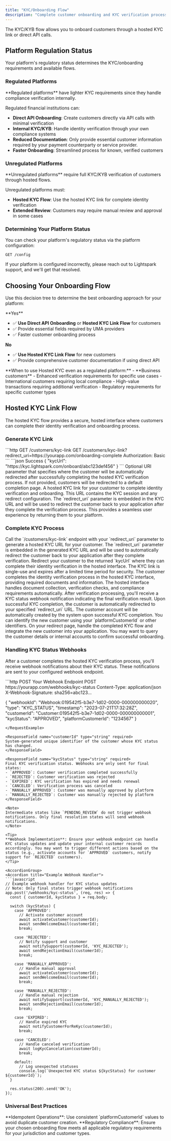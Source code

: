 ```yaml
---
title: "KYC/Onboarding Flow"
description: "Complete customer onboarding and KYC verification process"
---
```


<Info>
The KYC/KYB flow allows you to onboard customers through a hosted KYC link or direct API calls.
</Info>

## Platform Regulation Status

Your platform's regulatory status determines the KYC/onboarding requirements and available flows.

### Regulated Platforms

<Check>
**Regulated platforms** have lighter KYC requirements since they handle compliance verification internally.
</Check>

Regulated financial institutions can:

- **Direct API Onboarding**: Create customers directly via API calls with minimal verification
- **Internal KYC/KYB**: Handle identity verification through your own compliance systems
- **Reduced Documentation**: Only provide essential customer information required by your payment counterparty or service provider.
- **Faster Onboarding**: Streamlined process for known, verified customers

### Unregulated Platforms

<Warning>
**Unregulated platforms** require full KYC/KYB verification of customers through hosted flows.
</Warning>

Unregulated platforms must:

- **Hosted KYC Flow**: Use the hosted KYC link for complete identity verification
- **Extended Review**: Customers may require manual review and approval in some cases

### Determining Your Platform Status

You can check your platform's regulatory status via the platform configuration:

```http
GET /config
```

<Tip>
If your platform is configured incorrectly, please reach out to Lightspark support, and we'll get that resolved.
</Tip>

## Choosing Your Onboarding Flow

Use this decision tree to determine the best onboarding approach for your platform:

<AccordionGroup>
<Accordion title="Are you a regulated financial institution?">
**Yes**

- ✅ **Use Direct API Onboarding** or **Hosted KYC Link Flow** for customers
- ✅ Provide essential fields required by UMA providers
- ✅ Faster customer onboarding process

**No**

- ✅ **Use Hosted KYC Link Flow** for new customers
- ✅ Provide comprehensive customer documentation if using direct API
</Accordion>

<Accordion title="Additional Considerations">
**When to use Hosted KYC even as a regulated platform:**
- **Business customers**
- Enhanced verification requirements for specific use cases
- International customers requiring local compliance
- High-value transactions requiring additional verification
- Regulatory requirements for specific customer types
</Accordion>
</AccordionGroup>

## Hosted KYC Link Flow

The hosted KYC flow provides a secure, hosted interface where customers can complete their identity verification and onboarding process.

### Generate KYC Link

<RequestExample>
```http GET /customers/kyc-link
GET /customers/kyc-link?redirect_uri=https://yourapp.com/onboarding-complete
Authorization: Basic <base64-encoded-credentials>
```
</RequestExample>

<ResponseExample>
```json Success
{
  "kycUrl": "https://kyc.lightspark.com/onboard/abc123def456"
}
```
</ResponseExample>

<ParamField query="redirect_uri" type="string">
Optional URI parameter that specifies where the customer will be automatically redirected after successfully completing the hosted KYC verification process. If not provided, customers will be redirected to a default completion page.
</ParamField>

<ResponseField name="kycUrl" type="string" required>
A hosted KYC link for your customer to complete identity verification and onboarding. This URL contains the KYC session and any redirect configuration.
</ResponseField>

<Note>
The `redirect_uri` parameter is embedded in the KYC URL and will be used to redirect the customer back to your application after they complete the verification process. This provides a seamless user experience by returning them to your platform.
</Note>

### Complete KYC Process

<Steps>
<Step title="Generate KYC Link">
  Call the `/customers/kyc-link` endpoint with your `redirect_uri` parameter to generate a hosted KYC URL for your customer.
  
  <Note>
  The `redirect_uri` parameter is embedded in the generated KYC URL and will be used to automatically redirect the customer back to your application after they complete verification.
  </Note>
</Step>

<Step title="Redirect Customer">
  Redirect your customer to the returned `kycUrl` where they can complete their identity verification in the hosted interface.
  
  <Warning>
  The KYC link is single-use and expires after a limited time period for security.
  </Warning>
</Step>

<Step title="Customer Completes Verification">
  The customer completes the identity verification process in the hosted KYC interface, providing required documents and information.
  
  <Info>
  The hosted interface handles document collection, verification checks, and compliance requirements automatically.
  </Info>
  
  <Note>
  After verification processing, you'll receive a KYC status webhook notification indicating the final verification result.
  </Note>
</Step>

<Step title="Automatic Redirect">
  Upon successful KYC completion, the customer is automatically redirected to your specified `redirect_uri` URL.
  
  <Check>
  The customer account will be automatically created by the system upon successful KYC completion. You can identify the new customer using your `platformCustomerId` or other identifiers.
  </Check>
</Step>

<Step title="Handle Completion">
  On your redirect page, handle the completed KYC flow and integrate the new customer into your application.
  
  <Tip>
  You may want to query the customer details or internal accounts to confirm successful onboarding.
  </Tip>
</Step>
</Steps>

### Handling KYC Status Webhooks

After a customer completes the hosted KYC verification process, you'll receive webhook notifications about their KYC status. These notifications are sent to your configured webhook endpoint.

<RequestExample>
```http POST Your Webhook Endpoint
POST https://yourapp.com/webhooks/kyc-status
Content-Type: application/json
X-Webhook-Signature: sha256=abc123...

{
  "webhookId": "Webhook:019542f5-b3e7-1d02-0000-000000000020",
  "type": "KYC_STATUS",
  "timestamp": "2023-07-21T17:32:28Z",
  "customerId": "Customer:019542f5-b3e7-1d02-0000-000000000001",
  "kycStatus": "APPROVED",
  "platformCustomerId": "1234567"
}
```
</RequestExample>

<ResponseField name="customerId" type="string" required>
System-generated unique identifier of the customer whose KYC status has changed.
</ResponseField>

<ResponseField name="kycStatus" type="string" required>
Final KYC verification status. Webhooks are only sent for final states:
- `APPROVED`: Customer verification completed successfully
- `REJECTED`: Customer verification was rejected
- `EXPIRED`: KYC verification has expired and needs renewal
- `CANCELED`: Verification process was canceled
- `MANUALLY_APPROVED`: Customer was manually approved by platform
- `MANUALLY_REJECTED`: Customer was manually rejected by platform
</ResponseField>

<Note>
Intermediate states like `PENDING_REVIEW` do not trigger webhook notifications. Only final resolution states will send webhook notifications.
</Note>

<Tip>
**Webhook Implementation**: Ensure your webhook endpoint can handle KYC status updates and update your internal customer records accordingly. You may want to trigger different actions based on the status (e.g., activate accounts for `APPROVED` customers, notify support for `REJECTED` customers).
</Tip>

<AccordionGroup>
<Accordion title="Example Webhook Handler">
```javascript
// Example webhook handler for KYC status updates
// Note: Only final states trigger webhook notifications
app.post('/webhooks/kyc-status', (req, res) => {
  const { customerId, kycStatus } = req.body;
  
  switch (kycStatus) {
    case 'APPROVED':
      // Activate customer account
      await activateCustomer(customerId);
      await sendWelcomeEmail(customerId);
      break;
      
    case 'REJECTED':
      // Notify support and customer
      await notifySupport(customerId, 'KYC_REJECTED');
      await sendRejectionEmail(customerId);
      break;
      
    case 'MANUALLY_APPROVED':
      // Handle manual approval
      await activateCustomer(customerId);
      await sendWelcomeEmail(customerId);
      break;
      
    case 'MANUALLY_REJECTED':
      // Handle manual rejection
      await notifySupport(customerId, 'KYC_MANUALLY_REJECTED');
      await sendRejectionEmail(customerId);
      break;
      
    case 'EXPIRED':
      // Handle expired KYC
      await notifyCustomerForReKyc(customerId);
      break;
      
    case 'CANCELED':
      // Handle canceled verification
      await logKycCancelation(customerId);
      break;
      
    default:
      // Log unexpected statuses
      console.log(`Unexpected KYC status ${kycStatus} for customer ${customerId}`);
  }
  
  res.status(200).send('OK');
});
```
</Accordion>
</AccordionGroup>

### Universal Best Practices

<Tip>
**Idempotent Operations**: Use consistent `platformCustomerId` values to avoid duplicate customer creation.
</Tip>

<Warning>
**Regulatory Compliance**: Ensure your chosen onboarding flow meets all applicable regulatory requirements for your jurisdiction and customer types.
</Warning>

